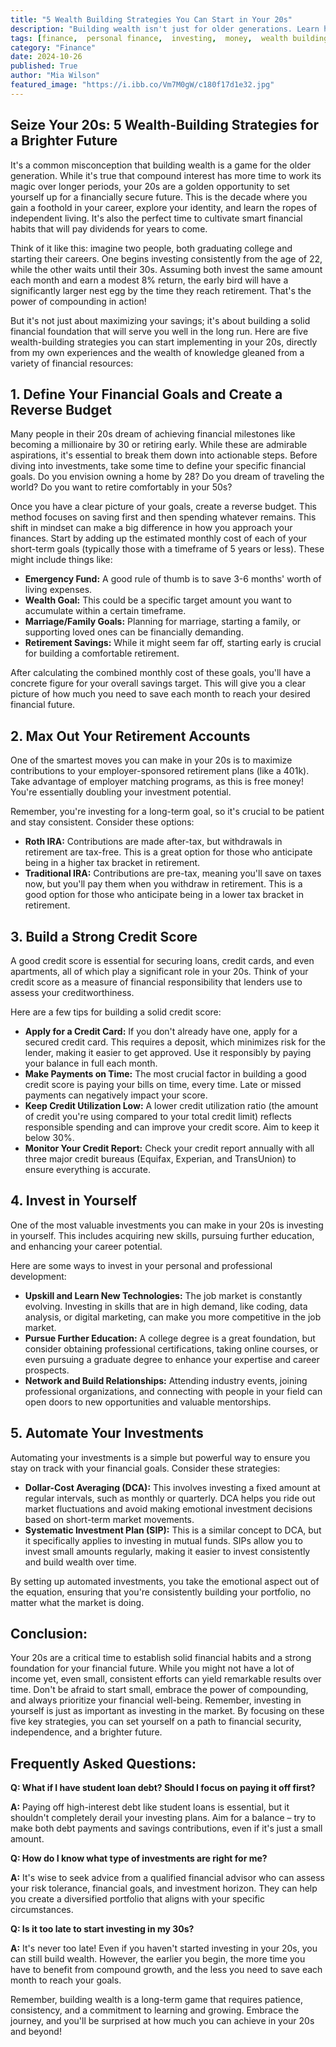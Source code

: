```yaml
---
title: "5 Wealth Building Strategies You Can Start in Your 20s"
description: "Building wealth isn't just for older generations. Learn how to set yourself up for a financially secure future with 5 smart strategies, including building a budget, maximizing retirement contributions, and investing in your own development."
tags: [finance,  personal finance,  investing,  money,  wealth building,  financial goals,  budgeting,  saving money,  retirement,  credit score,  career development,  self improvement]
category: "Finance"
date: 2024-10-26
published: True
author: "Mia Wilson"
featured_image: "https://i.ibb.co/Vm7M0gW/c180f17d1e32.jpg"
---
```


## Seize Your 20s: 5 Wealth-Building Strategies for a Brighter Future

It's a common misconception that building wealth is a game for the older generation.  While it's true that compound interest has more time to work its magic over longer periods, your 20s are a golden opportunity to set yourself up for a financially secure future. This is the decade where you gain a foothold in your career, explore your identity, and learn the ropes of independent living. It's also the perfect time to cultivate smart financial habits that will pay dividends for years to come.

Think of it like this: imagine two people, both graduating college and starting their careers. One begins investing consistently from the age of 22, while the other waits until their 30s. Assuming both invest the same amount each month and earn a modest 8% return, the early bird will have a significantly larger nest egg by the time they reach retirement. That's the power of compounding in action! 

But it's not just about maximizing your savings; it's about building a solid financial foundation that will serve you well in the long run. Here are five wealth-building strategies you can start implementing in your 20s, directly from my own experiences and the wealth of knowledge gleaned from a variety of financial resources:

## 1. Define Your Financial Goals and Create a Reverse Budget

Many people in their 20s dream of achieving financial milestones like becoming a millionaire by 30 or retiring early. While these are admirable aspirations, it's essential to break them down into actionable steps. Before diving into investments, take some time to define your specific financial goals. Do you envision owning a home by 28? Do you dream of traveling the world?  Do you want to retire comfortably in your 50s?

Once you have a clear picture of your goals, create a reverse budget. This method focuses on saving first and then spending whatever remains. This shift in mindset can make a big difference in how you approach your finances.  Start by adding up the estimated monthly cost of each of your short-term goals (typically those with a timeframe of 5 years or less). These might include things like:

* **Emergency Fund:** A good rule of thumb is to save 3-6 months' worth of living expenses.
* **Wealth Goal:**  This could be a specific target amount you want to accumulate within a certain timeframe.
* **Marriage/Family Goals:**  Planning for marriage, starting a family, or supporting loved ones can be financially demanding.
* **Retirement Savings:**  While it might seem far off, starting early is crucial for building a comfortable retirement.

After calculating the combined monthly cost of these goals, you'll have a concrete figure for your overall savings target. This will give you a clear picture of how much you need to save each month to reach your desired financial future.

## 2. Max Out Your Retirement Accounts

One of the smartest moves you can make in your 20s is to maximize contributions to your employer-sponsored retirement plans (like a 401k). Take advantage of employer matching programs, as this is free money! You're essentially doubling your investment potential.

Remember, you're investing for a long-term goal, so it's crucial to be patient and stay consistent. Consider these options:

* **Roth IRA:**  Contributions are made after-tax, but withdrawals in retirement are tax-free. This is a great option for those who anticipate being in a higher tax bracket in retirement.
* **Traditional IRA:**  Contributions are pre-tax, meaning you'll save on taxes now, but you'll pay them when you withdraw in retirement.  This is a good option for those who anticipate being in a lower tax bracket in retirement.

## 3. Build a Strong Credit Score

A good credit score is essential for securing loans, credit cards, and even apartments, all of which play a significant role in your 20s.  Think of your credit score as a measure of financial responsibility that lenders use to assess your creditworthiness.

Here are a few tips for building a solid credit score:

* **Apply for a Credit Card:**  If you don't already have one, apply for a secured credit card. This requires a deposit, which minimizes risk for the lender, making it easier to get approved. Use it responsibly by paying your balance in full each month.
* **Make Payments on Time:**  The most crucial factor in building a good credit score is paying your bills on time, every time. Late or missed payments can negatively impact your score. 
* **Keep Credit Utilization Low:**  A lower credit utilization ratio (the amount of credit you're using compared to your total credit limit) reflects responsible spending and can improve your credit score.  Aim to keep it below 30%.
* **Monitor Your Credit Report:**  Check your credit report annually with all three major credit bureaus (Equifax, Experian, and TransUnion) to ensure everything is accurate.

## 4. Invest in Yourself 

One of the most valuable investments you can make in your 20s is investing in yourself.  This includes acquiring new skills, pursuing further education, and enhancing your career potential.

Here are some ways to invest in your personal and professional development:

* **Upskill and Learn New Technologies:**  The job market is constantly evolving. Investing in skills that are in high demand, like coding, data analysis, or digital marketing, can make you more competitive in the job market.
* **Pursue Further Education:**  A college degree is a great foundation, but consider obtaining professional certifications, taking online courses, or even pursuing a graduate degree to enhance your expertise and career prospects.
* **Network and Build Relationships:**  Attending industry events, joining professional organizations, and connecting with people in your field can open doors to new opportunities and valuable mentorships.

## 5. Automate Your Investments

Automating your investments is a simple but powerful way to ensure you stay on track with your financial goals. Consider these strategies:

* **Dollar-Cost Averaging (DCA):** This involves investing a fixed amount at regular intervals, such as monthly or quarterly.  DCA helps you ride out market fluctuations and avoid making emotional investment decisions based on short-term market movements.
* **Systematic Investment Plan (SIP):** This is a similar concept to DCA, but it specifically applies to investing in mutual funds.  SIPs allow you to invest small amounts regularly, making it easier to invest consistently and build wealth over time.

By setting up automated investments, you take the emotional aspect out of the equation, ensuring that you're consistently building your portfolio, no matter what the market is doing.

## Conclusion:

Your 20s are a critical time to establish solid financial habits and a strong foundation for your financial future. While you might not have a lot of income yet, even small, consistent efforts can yield remarkable results over time. Don't be afraid to start small, embrace the power of compounding, and always prioritize your financial well-being. Remember, investing in yourself is just as important as investing in the market. By focusing on these five key strategies, you can set yourself on a path to financial security, independence, and a brighter future.

## Frequently Asked Questions:

**Q: What if I have student loan debt? Should I focus on paying it off first?**

**A:**  Paying off high-interest debt like student loans is essential, but it shouldn't completely derail your investing plans. Aim for a balance – try to make both debt payments and savings contributions, even if it's just a small amount. 

**Q: How do I know what type of investments are right for me?**

**A:** It's wise to seek advice from a qualified financial advisor who can assess your risk tolerance, financial goals, and investment horizon.  They can help you create a diversified portfolio that aligns with your specific circumstances.

**Q: Is it too late to start investing in my 30s?**

**A:**  It's never too late!  Even if you haven't started investing in your 20s, you can still build wealth. However, the earlier you begin, the more time you have to benefit from compound growth, and the less you need to save each month to reach your goals. 

Remember, building wealth is a long-term game that requires patience, consistency, and a commitment to learning and growing.  Embrace the journey, and you'll be surprised at how much you can achieve in your 20s and beyond!